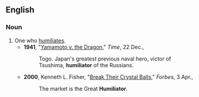 ==English==

===Noun===
{{en-noun}}

# One who [[humiliate]]s.
#*'''1941''', "[http://www.time.com/time/magazine/article/0,9171,931964,00.html Yamamoto v. the Dragon]," ''Time'', 22 Dec.,
#*:Togo. Japan's greatest previous naval hero, victor of Tsushima, '''humiliator''' of the Russians.
#*'''2000''', Kenneth L. Fisher, "[http://www.forbes.com/columnists/free_forbes/2000/0403/6508197a.html Break Their Crystal Balls]," ''Forbes'',  3 Apr.,
#*:The market is the Great '''Humiliator'''.